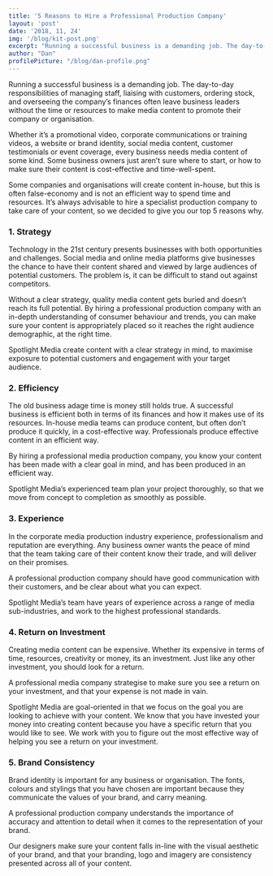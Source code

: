 ```yaml
---
title: '5 Reasons to Hire a Professional Production Company'
layout: 'post'
date: '2018, 11, 24'
img: '/blog/kit-post.png'
excerpt: "Running a successful business is a demanding job. The day-to-day responsibilities of managing staff, liaising with customers, ordering stock, and overseeing the company’s finances often leave business leaders without the time or resources to make media content to promote their company or organisation."
author: "Dan"
profilePicture: "/blog/dan-profile.png"
---
```


<p className="text-xl">
Running a successful business is a demanding job. The day-to-day responsibilities of managing staff, liaising with customers, ordering stock, and overseeing the company’s finances often leave business leaders without the time or resources to make media content to promote their company or organisation.</p>
<p>
Whether it’s a promotional video, corporate communications or training videos, a website or brand identity, social media content, customer testimonials or event coverage, every business needs media content of some kind. Some business owners just aren’t sure where to start, or how to make sure their content is cost-effective and time-well-spent.</p>
<p>Some companies and organisations will create content in-house, but this is often false-economy and is not an efficient way to spend time and resources. It’s always advisable to hire a specialist production company to take care of your content, so we decided to give you our top 5 reasons why.</p>

<h3>1. Strategy</h3>
<p>Technology in the 21st century presents businesses with both opportunities and challenges. Social media and online media platforms give businesses the chance to have their content shared and viewed by large audiences of potential customers. The problem is, it can be difficult to stand out against competitors.</p>

<p>Without a clear strategy, quality media content gets buried and doesn’t reach its full potential. By hiring a professional production company with an in-depth understanding of consumer behaviour and trends, you can make sure your content is appropriately placed so it reaches the right audience demographic, at the right time.</p>

<p>Spotlight Media create content with a clear strategy in mind, to maximise exposure to potential customers and engagement with your target audience.</p>

<h3>2. Efficiency</h3>
<p>The old business adage time is money still holds true. A successful business is efficient both in terms of its finances and how it makes use of its resources. In-house media teams can produce content, but often don’t produce it quickly, in a cost-effective way. Professionals produce effective content in an efficient way.</p>

<p>By hiring a professional media production company, you know your content has been made with a clear goal in mind, and has been produced in an efficient way.</p>

<p>Spotlight Media’s experienced team plan your project thoroughly, so that we move from concept to completion as smoothly as possible.</p>

<h3>3. Experience</h3>
<p>In the corporate media production industry experience, professionalism and reputation are everything. Any business owner wants the peace of mind that the team taking care of their content know their trade, and will deliver on their promises.</p>

<p>A professional production company should have good communication with their customers, and be clear about what you can expect.</p>

<p>Spotlight Media’s team have years of experience across a range of media sub-industries, and work to the highest professional standards.</p>

<h3>4. Return on Investment</h3>
<p>Creating media content can be expensive. Whether its expensive in terms of time, resources, creativity or money, its an investment. Just like any other investment, you should look for a return.</p>

<p>A professional media company strategise to make sure you see a return on your investment, and that your expense is not made in vain.</p>

<p>Spotlight Media are goal-oriented in that we focus on the goal you are looking to achieve with your content. We know that you have invested your money into creating content because you have a specific return that you would like to see. We work with you to figure out the most effective way of helping you see a return on your investment.</p>

<h3>5. Brand Consistency</h3>
<p>Brand identity is important for any business or organisation. The fonts, colours and stylings that you have chosen are important because they communicate the values of your brand, and carry meaning.</p>

<p>A professional production company understands the importance of accuracy and attention to detail when it comes to the representation of your brand.</p>

<p>Our designers make sure your content falls in-line with the visual aesthetic of your brand, and that your branding, logo and imagery are consistency presented across all of your content.</p>